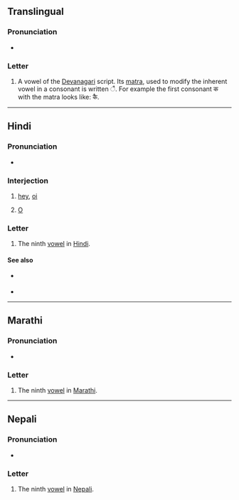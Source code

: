 {{character info}}
==Translingual==

===Pronunciation===
* {{IPA|mul|/əj/|/aj/|/ɛ/|/æ/}} {{qualifier|varies by language, context, etc.}}

===Letter===
{{mul-Deva|ai}}

# A vowel of the [[Devanagari]] script. Its [[matra]], used to modify the inherent vowel in a consonant is written &#x0948;. For example the first consonant क with the matra looks like: कै.

----

==Hindi==

===Pronunciation===
* {{hi-IPA}}

===Interjection===
{{hi-interj|ur=اے}}

# [[hey]], [[oi]]
#: {{hi-x|'''ऐ''', कहाँ जा रहा है बे?|'''Hey''', where do you think you're going, punk?|lit='''Hey''', where are [you] going hey?}}
# [[O]]
#: {{syn|hi|हे}}

===Letter===
{{head|hi|letter}}

# The ninth [[vowel]] in [[Hindi]].

====See also====
* {{sense|matra}} {{l|hi|ै}}
* {{list:Devanagari script letters/hi}}

----

==Marathi==

===Pronunciation===
* {{IPA|mr|/əi/}}

===Letter===
{{head|mr|letter}}

# The ninth [[vowel]] in [[Marathi]].
----
==Nepali==

===Pronunciation===
* {{ne-IPA}}

===Letter===
{{head|ne|letter}}

# The ninth [[vowel]] in [[Nepali]].